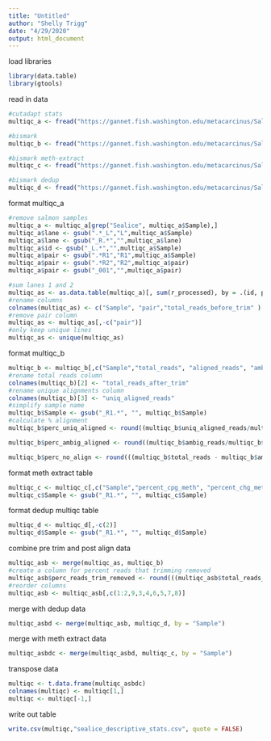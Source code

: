 ```yaml
---
title: "Untitled"
author: "Shelly Trigg"
date: "4/29/2020"
output: html_document
---
```


load libraries
```r
library(data.table)
library(gtools)
```

read in data 
```r
#cutadapt stats
multiqc_a <- fread("https://gannet.fish.washington.edu/metacarcinus/Salmo_Calig/analyses/20200427/TG_PE_Calig_Aligned/multiqc_data/multiqc_cutadapt.txt", header = TRUE, sep = "\t", stringsAsFactors = FALSE)

#bismark
multiqc_b <- fread("https://gannet.fish.washington.edu/metacarcinus/Salmo_Calig/analyses/20200427/TG_PE_Calig_Aligned/multiqc_data/multiqc_bismark_alignment.txt", header = TRUE, sep = "\t", stringsAsFactors = FALSE)

#bismark meth-extract
multiqc_c <- fread("https://gannet.fish.washington.edu/metacarcinus/Salmo_Calig/analyses/20200427/TG_PE_Calig_Aligned/multiqc_data/multiqc_bismark_methextract.txt", header = TRUE, sep = "\t", stringsAsFactors = FALSE)

#bismark dedup
multiqc_d <- fread("https://gannet.fish.washington.edu/metacarcinus/Salmo_Calig/analyses/20200427/TG_PE_Calig_Aligned/multiqc_data/multiqc_bismark_dedup.txt", header = TRUE, sep = "\t", stringsAsFactors = FALSE)

```


format multiqc_a
```r
#remove salmon samples 
multiqc_a <- multiqc_a[grep("Sealice", multiqc_a$Sample),]
multiqc_a$lane <- gsub(".*_L","L",multiqc_a$Sample)
multiqc_a$lane <- gsub("_R.*","",multiqc_a$lane)
multiqc_a$id <- gsub("_L.*","",multiqc_a$Sample)
multiqc_a$pair <- gsub(".*R1","R1",multiqc_a$Sample)
multiqc_a$pair <- gsub(".*R2","R2",multiqc_a$pair)
multiqc_a$pair <- gsub("_001","",multiqc_a$pair)

#sum lanes 1 and 2
multiqc_as <- as.data.table(multiqc_a)[, sum(r_processed), by = .(id, pair)]
#rename columns
colnames(multiqc_as) <- c("Sample", "pair","total_reads_before_trim" )
#remove pair column
multiqc_as <- multiqc_as[,-c("pair")]
#only keep unique lines
multiqc_as <- unique(multiqc_as)
```


format multiqc_b
```r
multiqc_b <- multiqc_b[,c("Sample","total_reads", "aligned_reads", "ambig_reads")]
#rename total reads column
colnames(multiqc_b)[2] <- "total_reads_after_trim"
#rename unique alignments column
colnames(multiqc_b)[3] <- "uniq_aligned_reads"
#simplify sample name
multiqc_b$Sample <- gsub("_R1.*", "", multiqc_b$Sample)
#calculate % alignment
multiqc_b$perc_uniq_aligned <- round((multiqc_b$uniq_aligned_reads/multiqc_b$total_reads)*100,2)

multiqc_b$perc_ambig_aligned <- round((multiqc_b$ambig_reads/multiqc_b$total_reads)*100,2)

multiqc_b$perc_no_align <- round(((multiqc_b$total_reads - multiqc_b$ambig_reads - multiqc_b$uniq_aligned_reads)/multiqc_b$total_reads)*100, 2)
```

format meth extract table
```r
multiqc_c <- multiqc_c[,c("Sample","percent_cpg_meth", "percent_chg_meth", "percent_chh_meth")]
multiqc_c$Sample <- gsub("_R1.*", "", multiqc_c$Sample)
```

format dedup multiqc table
```r
multiqc_d <- multiqc_d[,-c(2)]
multiqc_d$Sample <- gsub("_R1.*", "", multiqc_d$Sample)
```


combine pre trim and post align data
```r
multiqc_asb <- merge(multiqc_as, multiqc_b)
#create a column for percent reads that trimming removed
multiqc_asb$perc_reads_trim_removed <- round(((multiqc_asb$total_reads_before_trim - multiqc_asb$total_reads_after_trim)/multiqc_asb$total_reads_before_trim)*100,2)
#reorder columns
multiqc_asb <- multiqc_asb[,c(1:2,9,3,4,6,5,7,8)]
```

merge with dedup data
```r
multiqc_asbd <- merge(multiqc_asb, multiqc_d, by = "Sample")
```

merge with meth extract data
```r
multiqc_asbdc <- merge(multiqc_asbd, multiqc_c, by = "Sample")
```

transpose data
```r
multiqc <- t.data.frame(multiqc_asbdc)
colnames(multiqc) <- multiqc[1,]
multiqc <- multiqc[-1,]
```

write out table
```r
write.csv(multiqc,"sealice_descriptive_stats.csv", quote = FALSE)

```